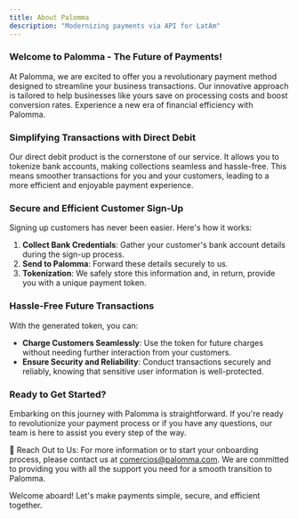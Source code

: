 ```yaml
---
title: About Palomma
description: "Modernizing payments via API for LatAm"
---
```


### Welcome to Palomma - The Future of Payments!

At Palomma, we are excited to offer you a revolutionary payment method designed to streamline your business transactions. Our innovative approach is tailored to help businesses like yours save on processing costs and boost conversion rates. Experience a new era of financial efficiency with Palomma.

### Simplifying Transactions with Direct Debit

Our direct debit product is the cornerstone of our service. It allows you to tokenize bank accounts, making collections seamless and hassle-free. This means smoother transactions for you and your customers, leading to a more efficient and enjoyable payment experience.

### Secure and Efficient Customer Sign-Up

Signing up customers has never been easier. Here's how it works:

1. **Collect Bank Credentials**: Gather your customer's bank account details during the sign-up process.
2. **Send to Palomma**: Forward these details securely to us.
3. **Tokenization**: We safely store this information and, in return, provide you with a unique payment token.

### Hassle-Free Future Transactions

With the generated token, you can:

- **Charge Customers Seamlessly**: Use the token for future charges without needing further interaction from your customers.
- **Ensure Security and Reliability**: Conduct transactions securely and reliably, knowing that sensitive user information is well-protected.

### Ready to Get Started?

Embarking on this journey with Palomma is straightforward. If you're ready to revolutionize your payment process or if you have any questions, our team is here to assist you every step of the way.

📧 Reach Out to Us: For more information or to start your onboarding process, please contact us at comercios@palomma.com. We are committed to providing you with all the support you need for a smooth transition to Palomma.

Welcome aboard! Let's make payments simple, secure, and efficient together.
